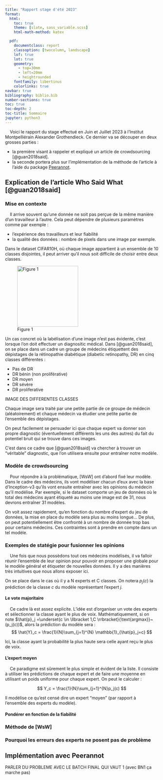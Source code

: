 ```yaml
---
title: "Rapport stage d'été 2023"
format:
  html:
    toc: true
    theme: [slate, sass_variable.scss]
    html-math-method: katex

  pdf: 
    documentclass: report
    classoption: [twocolumn, landscape]
    lof: true
    lot: true
    geometry:
      - top=30mm
      - left=20mm
      - heightrounded
    fontfamily: libertinus
    colorlinks: true
navbar: true
bibliography: biblio.bib
number-sections: true
toc: true
toc-depth: 2
toc-title: Sommaire
jupyter: python3
---
```

&nbsp; &nbsp; Voici le rapport du stage effectué en Juin et Juillet 2023 à l'Institut Montpelliérain Alexander Grothendieck. Ce dernier va se découper en deux grosses parties :

- la première visant à rappeler et expliqué un article de crowdsourcing [@guan2018said].
- la seconde portera plus sur l'implémentation de la méthode de l'article à l'aide du package [Peerannot](https://peerannot.github.io/).

## Explication de l'article Who Said What [@guan2018said]
### Mise en contexte 

&nbsp; &nbsp; Il arrive souvent qu'une donnée ne soit pas perçue de la même manière d'un travailleur à l'autre. Cela peut dépendre de plusieurs paramètres comme par exemple :

 - l'expérience des travailleurs et leur fiabilité
 - la qualité des données : nombre de pixels dans une image par exemple.


Dans le dataset CIFAR10H, où chaque image appartient à un ensemble de 10 classes disjointes, il peut arriver qu'il nous soit difficile de choisir entre deux classes. 

![Figure 1](image_cifar10h.png){width=200}

Un cas concret où la labélisation d'une image n'est pas évidente, c'est lorsque l'on doit effectuer un diagnositic médical. Dans [@guan2018said], on se place dans un cadre un groupe de médecins étiquettent des dépistages  de la rétinopathie diabétique (diabetic retinopathy, DR) en cinq classes différentes : 

- Pas de DR 
- DR bénin (non proliférative)
- DR moyen
- DR sévère
- DR proliferative

IMAGE DES DIFFERENTES CLASSES


Chaque image sera traité par une petite partie de ce groupe de médecin (aléatoirement) et chaque médecin va étudier une petite partie de l'ensemble des dépistages.

On peut facilement se persuader ici que chaque expert va donner son propre diagnostic (éventuellement différents les uns des autres) du fait du potentiel bruit qui se trouve dans ces images.

C'est dans ce cadre que [@guan2018said] va chercher à trouver un "véritable" diagnostic, que l'on utilisera ensuite pour entraîner notre modèle. 

### Modèle de crowdsourcing

&nbsp; &nbsp; Pour répondre à la problématique, [WsW] ont d'abord fixé leur modèle. Dans le cadre des médecins, ils vont modéliser chacun d'eux avec la base d'Inception-v3 qu'ils vont ensuite entraîner avec les opinions du médecin qu'il modélise.
Par exemple, si le dataset comporte un jeu de données où le total des médecins ayant étiqueté au moins une image est de 31, nous devrons entraîner 31 modèles. 

On voit assez rapidement, qu'en fonction du nombre d'expert du jeu de données, la mise en place du modèle sera plus au moins longue... De plus, on peut potentiellement être confronté à un nombre de donnée trop bas pour certains médecins. Ces contraintes sont à prendre en compte dans un tel modèle.


### Exemples de statégie pour fusionner les opinions


&nbsp; &nbsp; Une fois que nous possèdons tout ces médecins modélisés, il va falloir réunir l'ensemble de leur opinion pour pouvoir en proposer une globale pour le modèle général et étiqueter de nouvelles données. Il y a des manières très intuitives que nous allons exposer ici.

On se place dans le cas où il y a N experts et C classes. On notera $p_j(c)$ la prédiction de la classe $c$ du modèle représentant l'expert $j$.

#### **Le vote majoritaire**

&nbsp; &nbsp; Ce cadre là est assez explicite. L'idée est d'organiser un vote des experts et sélectionner la classe ayant le plus de voix. Mathématiquement, si on note $\hat{p}_j =\underset{c \in \llbracket 1,C \rrbracket}{\text{argmax}}~(p_j(c))$, alors la prédiction du modèle sera :
$$
\hat{Y}_c =  \frac{1}{N}\sum_{j=1}^{N} \mathbb{1}_{\hat{p}_j=c}
$$

Ici, la classe ayant la probabilité la plus haute sera celle ayant reçu le plus de voix.


#### **L'expert moyen**

&nbsp; &nbsp; Ce paradigme est sûrement le plus simple et évident de la liste. Il consiste à utiliser les prédictions de chaque expert et de faire une moyenne en utilisant un poids uniforme pour chaque expert. On peut le calculer :

$$
Y_c = \frac{1}{N}\sum_{j=1}^{N}p_j(c)
$$

Il modélise ce qu'est censé dire un expert "moyen" (par rapport à l'ensemble des experts du modèle).

#### **Pondérer en fonction de la fiabilité**

### Méthode de [WsW]


### Pourquoi les erreurs des experts ne posent pas de problème

## Implémentation avec Peerannot






PARLER DU PROBLEME AVEC LE BATCH FINAL QUI VAUT 1 (avec BN1 ça marche pas)